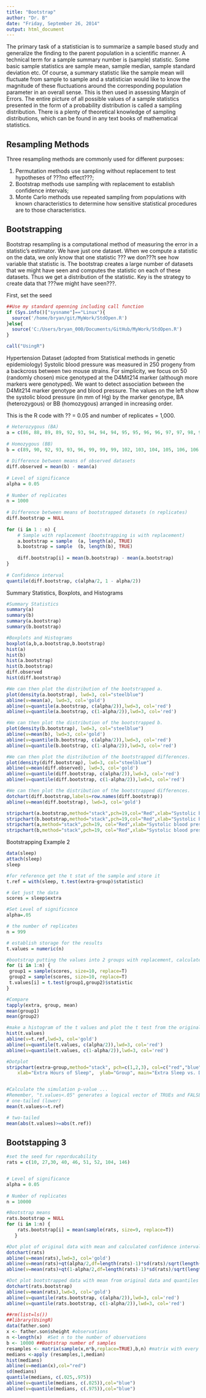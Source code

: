 ```yaml
---
title: "Bootstrap"
author: "Dr. B"
date: "Friday, September 26, 2014"
output: html_document
---
```

The primary task of a statistician is to summarize a sample based study and generalize the finding to the parent population in a scientific manner.  A technical term for a sample summary number is (sample) statistic. Some basic sample statistics are sample mean, sample median, sample standard deviation etc. Of course, a summary statistic like the sample mean will fluctuate from sample to sample and a statistician would like to know the magnitude of these fluctuations around the corresponding population parameter in an overall sense. This is then used in assessing Margin of Errors. The entire picture of all possible values of a sample statistics presented in the form of a probability distribution is called a sampling distribution. There is a plenty of theoretical knowledge of sampling distributions, which can be found in any text books of mathematical statistics. 

Resampling Methods
------------------

Three resampling methods are commonly used for different purposes:

1. Permutation methods use sampling without replacement to test hypotheses of ???no effect???;
2. Bootstrap methods use sampling with replacement to establish confidence intervals; 
3. Monte Carlo methods use repeated sampling from populations with known characteristics to determine how sensitive statistical procedures are to those characteristics.

Bootstrapping
-------------
Bootstrap resampling is a computational method of measuring the error in a statistic's estimator.  We have just one dataset. When we compute a statistic on the data, we only know that one statistic ??? we don???t see how variable that statistic is. The bootstrap creates a large number of datasets that we might have seen and computes the statistic on each of these datasets. Thus we get a distribution of the statistic. Key is the strategy to create data that ???we might have seen???.

First, set the seed
```r
##Use my standard openning including call function
if (Sys.info()["sysname"]=="Linux"){
  source('/home/bryan/git/MyWork/StdOpen.R')     
}else{
  source('C:/Users/bryan_000/Documents/GitHub/MyWork/StdOpen.R')   
}

call("UsingR")
```

Hypertension Dataset (adopted from Statistical methods in genetic epidemiology)
Systolic blood pressure was measured in 250 progeny from a backcross between two mouse strains. For simplicity, we focus on 50 (randomly chosen) mice genotyped at the D4Mit214 marker (although more markers were genotyped). We want to detect association between the D4Mit214 marker genotype and blood pressure. The values on the left show the systolic blood pressure (in mm of Hg) by the marker genotype, BA (heterozygous) or BB (homozygous) arranged in increasing order.

This is the R code with ?? = 0.05 and number of replicates = 1,000.
```r
# Heterozygous (BA)
a = c(86, 88, 89, 89, 92, 93, 94, 94, 94, 95, 95, 96, 96, 97, 97, 98, 98, 99, 99, 101, 106, 107, 110, 113, 116, 118)
 
# Homozygous (BB)
b = c(89, 90, 92, 93, 93, 96, 99, 99, 99, 102, 103, 104, 105, 106, 106, 107, 108, 108, 110, 110, 112, 114, 116, 116)
 
# Difference between means of observed datasets
diff.observed = mean(b) - mean(a)
 
# Level of significance
alpha = 0.05
 
# Number of replicates
n = 1000
 
# Difference between means of bootstrapped datasets (n replicates)
diff.bootstrap = NULL
 
for (i in 1 : n) {
    # Sample with replacement (bootstrapping is with replacement)
    a.bootstrap = sample  (a, length(a), TRUE)
    b.bootstrap = sample  (b, length(b), TRUE)
     
    diff.bootstrap[i] = mean(b.bootstrap) - mean(a.bootstrap)
}
 
# Confidence interval
quantile(diff.bootstrap, c(alpha/2, 1 - alpha/2))

```

Summary Statistics, Boxplots, and Histograms
```r
#Summary Statistics
summary(a)
summary(b)
summary(a.bootstrap)
summary(b.bootstrap)

#Boxplots and Histograms
boxplot(a,b,a.bootstrap,b.bootstrap)
hist(a)
hist(b)
hist(a.bootstrap)
hist(b.bootstrap)
diff.observed
hist(diff.bootstrap)

#We can then plot the distribution of the bootstrapped a.
plot(density(a.bootstrap), lwd=3, col="steelblue")
abline(v=mean(a), lwd=3, col='gold')
abline(v=quantile(a.bootstrap, c(alpha/2)),lwd=3, col='red')
abline(v=quantile(a.bootstrap, c(1-alpha/2)),lwd=3, col='red')

#We can then plot the distribution of the bootstrapped b.
plot(density(b.bootstrap), lwd=3, col="steelblue")
abline(v=mean(b), lwd=3, col='gold')
abline(v=quantile(b.bootstrap, c(alpha/2)),lwd=3, col='red')
abline(v=quantile(b.bootstrap, c(1-alpha/2)),lwd=3, col='red')

#We can then plot the distribution of the bootstrapped differences.
plot(density(diff.bootstrap), lwd=3, col="steelblue")
abline(v=mean(diff.observed), lwd=3, col='gold')
abline(v=quantile(diff.bootstrap, c(alpha/2)),lwd=3, col='red')
abline(v=quantile(diff.bootstrap, c(1-alpha/2)),lwd=3, col='red')

#We can then plot the distribution of the bootstrapped differences.
dotchart(diff.bootstrap,labels=row.names(diff.bootstrap))
abline(v=mean(diff.bootstrap), lwd=3, col='gold')

stripchart(a.bootstrap,method="stack",pch=19,col="Red",xlab="Systolic blood pressure")
stripchart(b.bootstrap,method="stack",pch=19,col="Red",xlab="Systolic blood pressure" )
stripchart(a,method="stack",pch=19, col="Red",xlab="Systolic blood pressure")
stripchart(b,method="stack",pch=19, col="Red",xlab="Systolic blood pressure")

```

Bootstrapping Example 2
```r
data(sleep)
attach(sleep)
sleep
```

```r
#for reference get the t stat of the sample and store it
t.ref = with(sleep, t.test(extra~group)$statistic) 

# Get just the data
scores = sleep$extra 

#Set Level of significsnce
alpha=.05

# the number of replicates
n = 999         

# establish storage for the results
t.values = numeric(n)    

#bootstrap putting the values into 2 groups with replacement, calculate t test and store
for (i in 1:n) {
 group1 = sample(scores, size=10, replace=T)
 group2 = sample(scores, size=10, replace=T)
 t.values[i] = t.test(group1,group2)$statistic
}

#Compare 
tapply(extra, group, mean)
mean(group1)
mean(group2)

#make a histogram of the t values and plot the t test from the original sample as well as  quantiles
hist(t.values)
abline(v=t.ref,lwd=3, col='gold')
abline(v=quantile(t.values, c(alpha/2)),lwd=3, col='red')
abline(v=quantile(t.values, c(1-alpha/2)),lwd=3, col='red')

#Dotplot
stripchart(extra~group,method="stack", pch=c(1,2,3), col=c("red","blue","green"), 
    xlab="Extra Hours of Sleep",  ylab="Group", main="Extra Sleep vs. Drug", offset=0.5)


#Calculate the simulation p-value ... 
#Remember, "t.values<.05" generates a logical vector of TRUEs and FALSEs, in which TRUEs count as ones and FALSEs count as zeros. 
# one-tailed (lower)
mean(t.values<=t.ref)  

# two-tailed
mean(abs(t.values)>=abs(t.ref))

```

Bootstapping 3
--------------

```r
#set the seed for reporducability
rats = c(10, 27,30, 40, 46, 51, 52, 104, 146)


# Level of significance
alpha = 0.05
 
# Number of replicates
n = 10000

#Bootstrap means
rats.bootstrap = NULL
for (i in 1:n) {
    rats.bootstrap[i] = mean(sample(rats, size=9, replace=T))
   }

#Dot plot of original data with mean and calculated confidence intervals
dotchart(rats)
abline(v=mean(rats),lwd=3, col='gold')
abline(v=mean(rats)+qt(alpha/2,df=length(rats)-1)*sd(rats)/sqrt(length(rats)),lwd=3, col='red')
abline(v=mean(rats)+qt(1-alpha/2,df=length(rats)-1)*sd(rats)/sqrt(length(rats)),lwd=3, col='red')

#Dot plot bootstrapped data with mean from original data and quantiles
dotchart(rats.bootstrap)
abline(v=mean(rats),lwd=3, col='gold')
abline(v=quantile(rats.bootstrap, c(alpha/2)),lwd=3, col='red')
abline(v=quantile(rats.bootstrap, c(1-alpha/2)),lwd=3, col='red')
```


```r
##rm(list=ls())
##library(UsingR)
data(father.son)
x <- father.son$sheight #observations
n <-length(x)  #Set n to the number of observations
b <- 10000 ##Bootstrap number of samples 
resamples <- matrix(sample(x,n*b,replace=TRUE),b,n) #matrix with every row being a bootsrap sample
medians <-apply (resamples,1,median)
hist(medians)
abline(v=median(x),col="red")
sd(medians)
quantile(medians, c(.025,.975))
abline(v=quantile(medians, c(.025)),col="blue")
abline(v=quantile(medians, c(.975)),col="blue")

```

